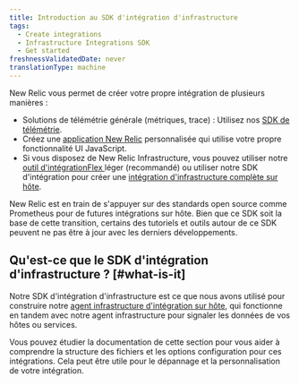 ```yaml
---
title: Introduction au SDK d'intégration d'infrastructure
tags:
  - Create integrations
  - Infrastructure Integrations SDK
  - Get started
freshnessValidatedDate: never
translationType: machine
---
```


New Relic vous permet de créer votre propre intégration de plusieurs manières :

* Solutions de télémétrie générale (métriques, trace) : Utilisez nos [SDK de télémétrie](/docs/data-ingest-apis/get-data-new-relic/new-relic-sdks/telemetry-sdks-send-custom-telemetry-data-new-relic).
* Créez une [application New Relic](/docs/new-relic-one/use-new-relic-one/build-new-relic-one/new-relic-one-build-your-own-custom-new-relic-one-application) personnalisée qui utilise votre propre fonctionnalité UI JavaScript.
* Si vous disposez de New Relic Infrastructure, vous pouvez utiliser notre [outil d&apos;intégrationFlex ](/docs/integrations/host-integrations/host-integrations-list/flex-integration-tool-build-your-own-integration)léger (recommandé) ou utiliser notre SDK d&apos;intégration pour créer une [intégration d&apos;infrastructure complète sur hôte](/docs/integrations/host-integrations/getting-started/introduction-host-integrations).

<Callout variant="important">
  New Relic est en train de s&apos;appuyer sur des standards open source comme Prometheus pour de futures intégrations sur hôte. Bien que ce SDK soit la base de cette transition, certains des tutoriels et outils autour de ce SDK peuvent ne pas être à jour avec les derniers développements.
</Callout>

## Qu&apos;est-ce que le SDK d&apos;intégration d&apos;infrastructure ? [#what-is-it]

Notre SDK d&apos;intégration d&apos;infrastructure est ce que nous avons utilisé pour construire notre [agent infrastructure d&apos;intégration sur hôte](/docs/infrastructure/host-integrations/installation/install-infrastructure-host-integrations), qui fonctionne en tandem avec notre agent infrastructure pour signaler les données de vos hôtes ou services.

Vous pouvez étudier la documentation de cette section pour vous aider à comprendre la structure des fichiers et les options configuration pour ces intégrations. Cela peut être utile pour le dépannage et la personnalisation de votre intégration.